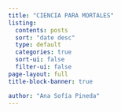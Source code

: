 ```yaml
---
title: "CIENCIA PARA MORTALES"
listing:
  contents: posts
  sort: "date desc"
  type: default
  categories: true
  sort-ui: false
  filter-ui: false
page-layout: full
title-block-banner: true

author: "Ana Sofía Pineda"
---
```

